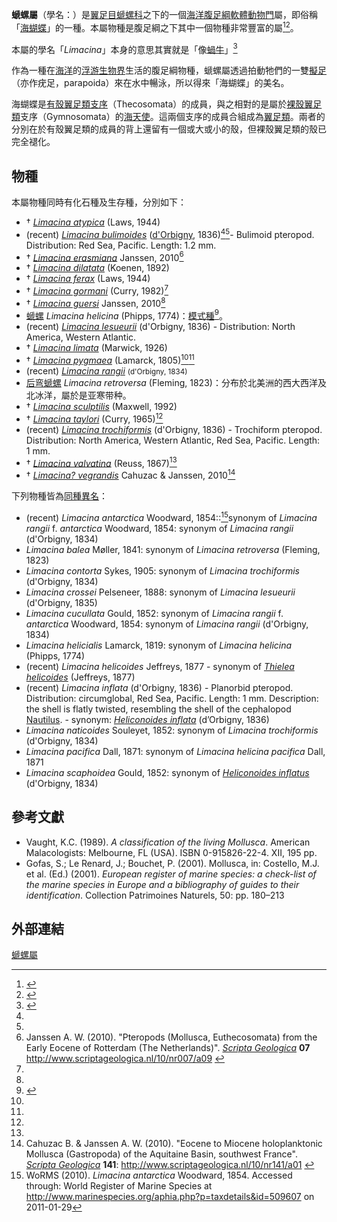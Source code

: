 {{Automatic taxobox
 | image = LimacinaHelicinaNOAA.jpg
 | image_caption = 在[[阿拉斯加|阿拉斯加]]的海裡拍攝到的一隻[[螔螺|螔螺]]（''Limacina helicina''）
 | taxon = Limacina
 | authority = [[Louis_Augustin_Guillaume_Bosc|Bosc]], 1817<ref>{{cite journal |authorlink=Louis Augustin Guillaume Bosc|last=Bosc |first=L. A. G. |year=1817 |title="Cléodore" |journal=''Nouveau Dictionnaire d’Histoire naturelle'' ([[自然歷史新詞典|自然歷史新詞典]]) |language=fr |volume=7 |page=188 }}</ref>
| subdivision_ranks = [[種_(生物)|種]]
| subdivision = [[#物種|見內文]]
| synonyms_ref= <ref name="WoRMS" />
| synonyms=
* ''Heterofusus'' <small>Fleming, 1823</small>
* ''Limacina (Limacina)'' <small>Bosc, 1817</small> · accepted, alternate representation
* ''Lornia'' <small>Marwick, 1926</small>
* ''Munthea'' <small>van der Spoel, 1967</small> (unavailable name: no type species designated)
* ''Scaea'' <small>Philippi, 1844</small>
* ''Spiratella'' <small>Blainville, 1817</small> <small>(Objective synonym of Limacina)</small>
* ''Spirialis'' <small>Eydoux & Souleyet, 1840</small>
| type_species= ''Clio helicina'' <small>Phipps, 1774</small>
}}
'''螔螺屬'''（學名：''{{lang|la|Limacina}}''）是[[翼足目|翼足目]][[螔螺科|螔螺科]]之下的一個[[海洋生物|海洋]][[腹足綱|腹足綱]][[軟體動物門|軟體動物門]]屬，即俗稱「[[海蝴蝶|海蝴蝶]]」的一種。本屬物種是腹足綱之下其中一個物種非常豐富的屬<ref name="WoRMS_138122">{{WoRMS|id=138122 |last1=Bouchet |first1=P.|last2=Gofas |first2=S. |year=2012 |title=''Limacina'' |access-date=2012-07-18}}</ref><ref>{{cite book |url={{google books |plainurl=yes |id=yIAfwz5cxPMC |pg=PA6}} |title=Pelagic Snails: The Biology of Holoplanktonic Gastropod Mollusks |first1=Carol M. |last1=Lalli |first2=Ronald W. |last2=Gilmer |page=6 |language=en }}</ref>。

本屬的學名「''Limacina''」本身的意思其實就是「像[[蝸牛|蝸牛]]」<ref>{{cite journal |authorlink=Samuel Pickworth Woodward|last=Woodward |first=S. P. |year=1854 |title=A manual of the Mollusca; or, A rudimentary treatise of recent and fossil shells |volume=2 |url=http://www.archive.org/stream/manualofmollusca02woodrich#page/206/mode/2up |page=207 |location=London |language=en }}</ref>

作為一種在[[海洋|海洋]]的[[浮游生物界|浮游生物界]]生活的腹足綱物種，螔螺屬透過拍動牠們的一雙[[擬足|擬足]]（亦作疣足，parapoida）來在水中暢泳，所以得來「海蝴蝶」的美名。

海蝴蝶是[[有殼翼足類|有殼翼足類]][[支序|支序]]（Thecosomata）的成員，與之相對的是屬於[[裸殼翼足類|裸殼翼足類]]支序（Gymnosomata）的[[海天使|海天使]]。這兩個支序的成員合組成為[[翼足類|翼足類]]。兩者的分別在於有殼翼足類的成員的背上還留有一個或大或小的殼，但裸殼翼足類的殼已完全褪化。

==物種==
本屬物種同時有化石種及生存種，分別如下：
* † ''[[Limacina_atypica|Limacina atypica]]'' (Laws, 1944) 
* (recent) ''[[Limacina_bulimoides|Limacina bulimoides]]'' ([[Alcide_d'Orbigny|d'Orbigny]], 1836)<ref name="Janssen 2007"/><ref name="Cahuzac 2010"/>- Bulimoid pteropod. Distribution: Red Sea, Pacific. Length: 1.2 mm.
* † ''[[Limacina_erasmiana|Limacina erasmiana]]'' Janssen, 2010<ref name="Janssen 2010">Janssen A. W. (2010). "Pteropods (Mollusca, Euthecosomata) from the Early Eocene of Rotterdam (The Netherlands)". ''[[Scripta_Geologica|Scripta Geologica]]'' '''07''' http://www.scriptageologica.nl/10/nr007/a09 {{Wayback|url=http://www.scriptageologica.nl/10/nr007/a09 |date=20150924095554 }}</ref>
*  † ''[[Limacina_dilatata|Limacina dilatata]]'' (Koenen, 1892)
* † ''[[Limacina_ferax|Limacina ferax]]'' (Laws, 1944) 
* † ''[[Limacina_gormani|Limacina gormani]]'' (Curry, 1982)<ref name="Cahuzac 2010"/>
* † ''[[Limacina_guersi|Limacina guersi]]'' Janssen, 2010<ref name="Janssen 2010"/>
*[[螔螺|螔螺]] ''Limacina helicina'' (Phipps, 1774)：[[模式種|模式種]]<ref name="Janssen 2007">{{cite journal |last=Janssen |first=A. W. |year=2007 |title=Holoplanktonic Mollusca (Gastropoda: Pterotracheoidea, Janthinoidea, Thecosomata and Gymnosomata) from the Pliocene of Pangasinan (Luzon, Philippines) |journal=[[Scripta_Geologica|Scripta Geologica]] |volume=137 |url=http://www.scriptageologica.nl/07/nr135/a02 |language=en |author= |access-date=2015-05-10 |archive-url=https://web.archive.org/web/20110724165136/http://www.scriptageologica.nl/07/nr135/a02 |archive-date=2011-07-24 |dead-url=yes }}</ref>。
* (recent) ''[[Limacina_lesueurii|Limacina lesueurii]]'' (d'Orbigny, 1836) - Distribution: North America, Western Atlantic.
* † ''[[Limacina_limata|Limacina limata]]'' (Marwick, 1926)
* † ''[[Limacina_pygmaea|Limacina pygmaea]]'' (Lamarck, 1805)<ref name="Cahuzac 2010"/><ref name="Janssen 2010"/>
* (recent)  ''[[Limacina_rangii|Limacina rangii]]'' <small>(d'Orbigny, 1834)</small>
*[[后弯螔螺|后弯螔螺]] ''Limacina retroversa'' (Fleming, 1823)：分布於北美洲的西大西洋及北冰洋，屬於是亚寒带种。
* † ''[[Limacina_sculptilis|Limacina sculptilis]]'' (Maxwell, 1992) 
* † ''[[Limacina_taylori|Limacina taylori]]'' (Curry, 1965)<ref name="Janssen 2010"/>
* (recent) ''[[Limacina_trochiformis|Limacina trochiformis]]'' (d'Orbigny, 1836) - Trochiform pteropod. Distribution: North America, Western Atlantic, Red Sea, Pacific. Length: 1 mm.
* † ''[[Limacina_valvatina|Limacina valvatina]]'' (Reuss, 1867)<ref name="Cahuzac 2010"/>
* † ''[[Limacina?_vegrandis|Limacina? vegrandis]]'' Cahuzac & Janssen, 2010<ref name="Cahuzac 2010">Cahuzac B. & Janssen A. W. (2010). "Eocene to Miocene holoplanktonic Mollusca (Gastropoda) of the Aquitaine Basin, southwest France". ''[[Scripta_Geologica|Scripta Geologica]]'' '''141''': http://www.scriptageologica.nl/10/nr141/a01 {{Wayback|url=http://www.scriptageologica.nl/10/nr141/a01 |date=20120315001016 }}</ref>

下列物種皆為[[同種異名|同種異名]]：
* (recent) ''Limacina antarctica'' Woodward, 1854::<ref>WoRMS (2010). ''Limacina antarctica'' Woodward, 1854. Accessed through: World Register of Marine Species at http://www.marinespecies.org/aphia.php?p=taxdetails&id=509607 {{Wayback|url=http://www.marinespecies.org/aphia.php?p=taxdetails&id=509607 |date=20150128132825 }} on 2011-01-29</ref>synonym of ''Limacina rangii'' f. ''antarctica'' Woodward, 1854: synonym of ''Limacina rangii'' (d'Orbigny, 1834)
* ''Limacina balea'' Møller, 1841: synonym of ''Limacina retroversa'' (Fleming, 1823)
* ''Limacina contorta'' Sykes, 1905: synonym of ''Limacina trochiformis'' (d'Orbigny, 1834)
* ''Limacina crossei'' Pelseneer, 1888: synonym of ''Limacina lesueurii'' (d'Orbigny, 1835)
* ''Limacina cucullata'' Gould, 1852: synonym of ''Limacina rangii'' f. ''antarctica'' Woodward, 1854: synonym of ''Limacina rangii'' (d'Orbigny, 1834)
* ''Limacina helicialis'' Lamarck, 1819: synonym of ''Limacina helicina'' (Phipps, 1774)
* (recent) ''Limacina helicoides'' Jeffreys, 1877 - synonym of ''[[Thielea_helicoides|Thielea helicoides]]'' (Jeffreys, 1877)
* (recent) ''Limacina inflata'' (d'Orbigny, 1836) - Planorbid pteropod. Distribution: circumglobal, Red Sea, Pacific. Length: 1 mm. Description: the shell is flatly twisted, resembling the shell of the cephalopod [[Nautilus|Nautilus]]. - synonym: ''[[Heliconoides_inflata|Heliconoides inflata]]'' (d’Orbigny, 1836)
* ''Limacina naticoides'' Souleyet, 1852: synonym of ''Limacina trochiformis'' (d'Orbigny, 1834)
* ''Limacina pacifica'' Dall, 1871: synonym of ''Limacina helicina pacifica'' Dall, 1871
* ''Limacina scaphoidea'' Gould, 1852: synonym of ''[[Heliconoides_inflatus|Heliconoides inflatus]]'' (d'Orbigny, 1834)

==參考文獻==
{{reflist}}
* Vaught, K.C. (1989). ''A classification of the living Mollusca''. American Malacologists: Melbourne, FL (USA). ISBN 0-915826-22-4. XII, 195 pp.
* Gofas, S.; Le Renard, J.; Bouchet, P. (2001). Mollusca, in: Costello, M.J. et al. (Ed.) (2001). ''European register of marine species: a check-list of the marine species in Europe and a bibliography of guides to their identification''. Collection Patrimoines Naturels, 50: pp. 180–213

==外部連結==
{{commons category|Limacina}}
{{Taxonbar|from=Q3202503}}

[[Category:螔螺屬|]]